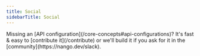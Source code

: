 ```yaml
---
title: Social
sidebarTitle: Social
---
```


<Tip>
    Missing an [API configuration](/core-concepts#api-configurations)? It's fast & easy to [contribute it](/contribute) or we'll build it if you ask for
    it in the [community](https://nango.dev/slack).
</Tip>

<CardGroup cols={4}>
    <Card title="Discord" href="/integrations/all/discord" color="#68a063" />
    <Card title="Facebook" href="/integrations/all/facebook" color="#68a063" />
    <Card title="Instagram" href="/integrations/all/instagram" color="#68a063" />
    <Card title="LinkedIn" href="/integrations/all/linkedin" color="#68a063" />
    <Card title="Reddit" href="/integrations/all/reddit" color="#68a063" />
    <Card title="Splitwise" href="/integrations/all/splitwise" color="#68a063" />
    <Card title="Strava" href="/integrations/all/strava" color="#68a063" />
    <Card title="TikTok" href="/integrations/all/tiktok" color="#68a063" />
    <Card title="Twitch" href="/integrations/all/twitch" color="#68a063" />
    <Card title="Twitter" href="/integrations/all/twitter" color="#68a063" />
    <Card title="Yahoo" href="/integrations/all/yahoo" color="#68a063" />
    <Card title="Yandex" href="/integrations/all/yandex" color="#68a063" />
</CardGroup>
